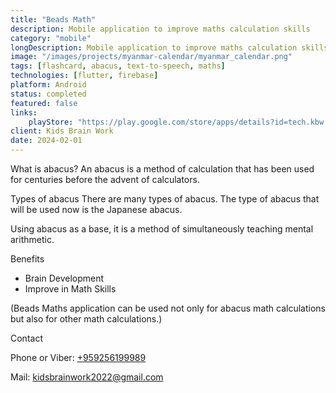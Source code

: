 ```yaml
---
title: "Beads Math"
description: Mobile application to improve maths calculation skills
category: "mobile"
longDescription: Mobile application to improve maths calculation skills
image: "/images/projects/myanmar-calendar/myanmar_calendar.png"
tags: [flashcard, abacus, text-to-speech, maths]
technologies: [flutter, firebase]
platform: Android
status: completed
featured: false
links:
    playStore: "https://play.google.com/store/apps/details?id=tech.kbw.beads_math"
client: Kids Brain Work
date: 2024-02-01
---
```


What is abacus?
An abacus is a method of calculation that has been used for centuries before the advent of calculators.

Types of abacus
There are many types of abacus.
The type of abacus that will be used now is the Japanese abacus.

Using abacus as a base, it is a method of simultaneously teaching mental arithmetic.

Benefits

- Brain Development
- Improve in Math Skills

(Beads Maths application can be used not only for abacus math calculations but also for other math calculations.)

Contact

Phone or Viber: <a href="tel:+959256199989">+959256199989</a>

Mail: <a href="mailto:kidsbrainwork2022@gmail.com">kidsbrainwork2022@gmail.com</a>
